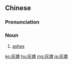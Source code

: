 {{also|灰烬}}
==Chinese==
{{zh-forms|s=灰烬}}

===Pronunciation===
{{zh-pron
|m=huījìn
|c=fui1 zeon6
|cat=n
}}

===Noun===
{{zh-noun|mw=把}}

# [[ashes]]

[[ko:灰燼]]
[[hu:灰燼]]
[[mg:灰燼]]
[[ja:灰燼]]